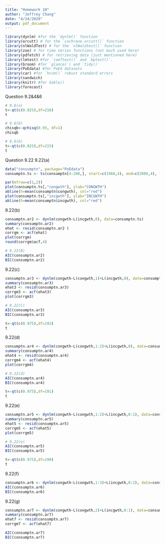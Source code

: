 ```yaml
---
title: "Homework 10"
author: "Jeffrey Chang"
date: "4/24/2020"
output: pdf_document
---
```


```r
library(dynlm) #for the `dynlm()` function
library(orcutt) # for the `cochrane.orcutt()` function
library(nlWaldTest) # for the `nlWaldtest()` function
library(zoo) # for time series functions (not much used here)
library(pdfetch) # for retrieving data (just mentioned here)
library(lmtest) #for `coeftest()` and `bptest()`.
library(broom) #for `glance(`) and `tidy()`
library(PoEdata) #for PoE4 datasets
library(car) #for `hccm()` robust standard errors
library(sandwich)
library(knitr) #for kable()
library(forecast)
```

Question 9.2&4&6
```r
# 9.6(a)
t<-qt(c(0.025),df=216)
t
```
```r
# 9.6(b)
chisqb<-qchisq(0.95, df=1)
chisqb
```
```r
# 9.6(b)
t<-qt(c(0.025),df=215)
t
```

Question 9.22
9.22(a)
```r
data("consumptn", package="PoEdata")
consumptn.ts <- ts(consumptn[4:200,], start=c(1960,4), end=c(2009,4), frequency=4)
```

```r
par(mfrow=c(1,2))
plot(consumptn.ts[,"congwth"], ylab="CONGWTH")
abline(h=mean(consumptn$congwth), col="red")
plot(consumptn.ts[,"incgwth"], ylab="INCGWTH")
abline(h=mean(consumptn$incgwth), col="red")
```

9.22(b)
```r
consumptn.ar2 <- dynlm(congwth~L(incgwth,0), data=consumptn.ts)
summary(consumptn.ar2)
ehat <- resid(consumptn.ar2 )
corrgm <- acf(ehat)
plot(corrgm)
round(corrgm$acf,4)
```

```r
# 9.22(B)
AIC(consumptn.ar2)
BIC(consumptn.ar2)
```

9.22(c)
```r
consumptn.ar3 <- dynlm(congwth~L(congwth,1)+L(incgwth,0), data=consumptn.ts)
summary(consumptn.ar3)
ehat3 <- resid(consumptn.ar3)
corrgm3 <- acf(ehat3)
plot(corrgm3)
```

```r
# 9.22(C)
AIC(consumptn.ar3)
BIC(consumptn.ar3)
```

```r
t<-qt(c(0.975),df=193)
t
```

9.22(d)
```r
consumptn.ar4 <- dynlm(congwth~L(congwth,1:2)+L(incgwth,0), data=consumptn.ts)
summary(consumptn.ar4)
ehat4 <- resid(consumptn.ar4)
corrgm4 <- acf(ehat4)
plot(corrgm4)
```

```r
# 9.22(d)
AIC(consumptn.ar4)
BIC(consumptn.ar4)
```

```r
t<-qt(c(0.975),df=191)
t
```

9.22(e)
```r
consumptn.ar5 <- dynlm(congwth~L(congwth,1:2)+L(incgwth,0:1), data=consumptn.ts)
summary(consumptn.ar5)
ehat5 <- resid(consumptn.ar5)
corrgm5 <- acf(ehat5)
plot(corrgm5)
```

```r
# 9.22(e)
AIC(consumptn.ar5)
BIC(consumptn.ar5)
```

```r
t<-qt(c(0.975),df=190)
t
```

9.22(f)
```r
consumptn.ar6 <- dynlm(congwth~L(congwth,1:3)+L(incgwth,0:2), data=consumptn.ts)
AIC(consumptn.ar6)
BIC(consumptn.ar6)
```

9.22(g)
```r
consumptn.ar7 <- dynlm(congwth~L(congwth,2)+L(incgwth,0:1), data=consumptn.ts)
summary(consumptn.ar7)
ehat7 <- resid(consumptn.ar7)
corrgm7 <- acf(ehat7)
```

```r
AIC(consumptn.ar7)
BIC(consumptn.ar7)
```
